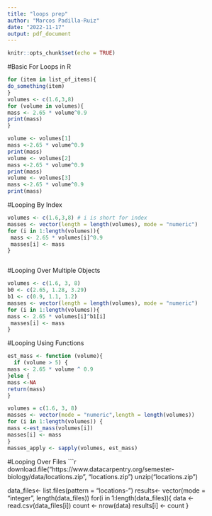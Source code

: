 ```yaml
---
title: "loops prep"
author: "Marcos Padilla-Ruiz"
date: "2022-11-17"
output: pdf_document
---
```


```r
knitr::opts_chunk$set(echo = TRUE)
```

#Basic For Loops in R
```r
for (item in list_of_items){
do_something(item)
}
volumes <- c(1.6,3,8)
for (volume in volumes){
mass <- 2.65 * volume^0.9 
print(mass)
}

volume <- volumes[1]
mass <-2.65 * volume^0.9 
print(mass)
volume <- volumes[2]
mass <-2.65 * volume^0.9 
print(mass)
volume <- volumes[3]
mass <-2.65 * volume^0.9 
print(mass)
```
#Looping By Index
```r
volumes <- c(1.6,3,8) # i is short for index
masses <- vector(length = length(volumes), mode = "numeric")
for (i in 1:length(volumes)){
 mass <- 2.65 * volumes[i]^0.9 
 masses[i] <- mass
}



```

#Looping Over Multiple Objects
```r
volumes <- c(1.6, 3, 8) 
b0 <- c(2.65, 1.28, 3.29)
b1 <- c(0.9, 1.1, 1.2)
masses <- vector(length = length(volumes), mode = "numeric")
for (i in 1:length(volumes)){
mass <- 2.65 * volumes[i]^b1[i] 
 masses[i] <- mass
}
```

#Looping Using Functions
```r
est_mass <- function (volume){
  if (volume > 5) {
mass <- 2.65 * volume ^ 0.9
}else {
mass <-NA
return(mass)
}

volumes = c(1.6, 3, 8)
masses <- vector(mode = "numeric",length = length(volumes))
for (i in 1:length(volumes)) {
mass <-est_mass(volumes[i])
masses[i] <- mass
}
masses_apply <- sapply(volumes, est_mass)
```

#Looping Over Files
```r
download.file("https://www.datacarpentry.org/semester-biology/data/locations.zip", "locations.zip")
unzip("locations.zip")

data_files<- list.files(pattern = "locations-")
results<- vector(mode = "integer", length(data_files)) 
for(i in 1:length(data_files)){
data <-read.csv(data_files[i])
count <- nrow(data)
results[i] <- count
}


